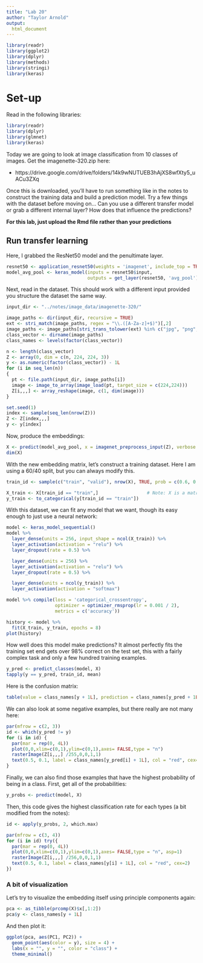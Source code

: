 ```yaml
---
title: "Lab 20"
author: "Taylor Arnold"
output:
  html_document
---
```


```r
library(readr)
library(ggplot2)
library(dplyr)
library(methods)
library(stringi)
library(keras)
```

# Set-up

Read in the following libraries:

```r
library(readr)
library(dplyr)
library(glmnet)
library(keras)
```

Today we are going to look at image classification from 10 classes of images.
Get the imagenette-320.zip here:


- https://drive.google.com/drive/folders/14k9wNUTUEB3hAjXS8wfXty5_uACu3ZXq

Once this is downloaded, you'll have to run something like in the notes to
construct the training data and build a prediction model. Try a few things
with the dataset before moving on... Can you use a different transfer model
or grab a different internal layer? How does that influence the predictions?

**For this lab, just upload the Rmd file rather than your predictions**

## Run transfer learning

Here, I grabbed the ResNet50 model and the penultimate layer.

```r
resnet50 <- application_resnet50(weights = 'imagenet', include_top = TRUE)
model_avg_pool <- keras_model(inputs = resnet50$input,
                              outputs = get_layer(resnet50, 'avg_pool')$output)
```

Next, read in the dataset. This should work with a different input provided
you structure the dataset the same way.

```r
input_dir <- "../notes/image_data/imagenette-320/"

image_paths <- dir(input_dir, recursive = TRUE)
ext <- stri_match(image_paths, regex = "\\.([A-Za-z]+$)")[,2]
image_paths <- image_paths[stri_trans_tolower(ext) %in% c("jpg", "png", "jpeg")]
class_vector <- dirname(image_paths)
class_names <- levels(factor(class_vector))

n <- length(class_vector)
Z <- array(0, dim = c(n, 224, 224, 3))
y <- as.numeric(factor(class_vector)) - 1L
for (i in seq_len(n))
{
  pt <- file.path(input_dir, image_paths[i])
  image <- image_to_array(image_load(pt, target_size = c(224,224)))
  Z[i,,,] <- array_reshape(image, c(1, dim(image)))
}

set.seed(1)
index <- sample(seq_len(nrow(Z)))
Z <- Z[index,,,]
y <- y[index]
```

Now, produce the embeddings:

```r
X <- predict(model_avg_pool, x = imagenet_preprocess_input(Z), verbose = TRUE)
dim(X)
```

With the new embedding matrix, let's construct a training dataset. Here I am using
a 60/40 split, but you can always modify this.

```r
train_id <- sample(c("train", "valid"), nrow(X), TRUE, prob = c(0.6, 0.4))

X_train <- X[train_id == "train",]                  # Note: X is a matrix
y_train <- to_categorical(y[train_id == "train"])
```

With this dataset, we can fit any model that we want, though its easy enough to just
use a neural network:

```r
model <- keras_model_sequential()
model %>%
  layer_dense(units = 256, input_shape = ncol(X_train)) %>%
  layer_activation(activation = "relu") %>%
  layer_dropout(rate = 0.5) %>%

  layer_dense(units = 256) %>%
  layer_activation(activation = "relu") %>%
  layer_dropout(rate = 0.5) %>%

  layer_dense(units = ncol(y_train)) %>%
  layer_activation(activation = "softmax")

model %>% compile(loss = 'categorical_crossentropy',
                  optimizer = optimizer_rmsprop(lr = 0.001 / 2),
                  metrics = c('accuracy'))

history <- model %>%
  fit(X_train, y_train, epochs = 8)
plot(history)
```

How well does this model make predictions? It almost perfectly fits the training set
end gets over 98% correct on the test set, this with a fairly complex task and only a
few hundred training examples.

```r
y_pred <- predict_classes(model, X)
tapply(y == y_pred, train_id, mean)
```

Here is the confusion matrix:

```r
table(value = class_names[y + 1L], prediction = class_names[y_pred + 1L], train_id)
```

We can also look at some negative examples, but there really are not many here:

```r
par(mfrow = c(2, 3))
id <- which(y_pred != y)
for (i in id) {
  par(mar = rep(0, 4L))
  plot(0,0,xlim=c(0,1),ylim=c(0,1),axes= FALSE,type = "n")
  rasterImage(Z[i,,,] /255,0,0,1,1)
  text(0.5, 0.1, label = class_names[y_pred[i] + 1L], col = "red", cex=2)
}
```

Finally, we can also find those examples that have the highest probability of being
in a class. First, get all of the probabilities:

```r
y_probs <- predict(model, X)
```

Then, this code gives the highest classification rate for each types (a bit
modified from the notes):

```r
id <- apply(y_probs, 2, which.max)

par(mfrow = c(3, 4))
for (i in id) try({
  par(mar = rep(0, 4L))
  plot(0,0,xlim=c(0,1),ylim=c(0,1),axes= FALSE,type = "n", asp=1)
  rasterImage(Z[i,,,] /256,0,0,1,1)
  text(0.5, 0.1, label = class_names[y[i] + 1L], col = "red", cex=2)
})
```

### A bit of visualization

Let's try to visualize the embedding itself using principle components again:

```r
pca <- as_tibble(prcomp(X)$x[,1:2])
pca$y <- class_names[y + 1L]
```

And then plot it:

```r
ggplot(pca, aes(PC1, PC2)) +
  geom_point(aes(color = y), size = 4) +
  labs(x = "", y = "", color = "class") +
  theme_minimal()
```




